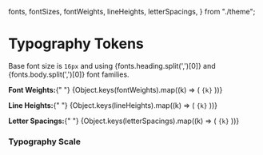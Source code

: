   fonts,
  fontSizes,
  fontWeights,
  lineHeights,
  letterSpacings,
} from "./theme";

<Meta title="Foundations/Typography Tokens" />

# Typography Tokens

<Subtitle>
  Base font size is <code>16px</code> and using {fonts.heading.split(',')[0]} and {fonts.body.split(',')[0]} font families.
</Subtitle>
<p>
  <b>Font Weights:</b>{" "}
  <span>
    {Object.keys(fontWeights).map((k) => (
      <code>{k}</code>
    ))}
  </span>
</p>
<p>
  <b>Line Heights:</b>{" "}
  <span>
    {Object.keys(lineHeights).map((k) => (
      <code>{k}</code>
    ))}
  </span>
</p>
<p style={{ marginBottom: "4rem" }}>
  <b>Letter Spacings:</b>{" "}
  <span>
    {Object.keys(letterSpacings).map((k) => (
      <code>{k}</code>
    ))}
  </span>
</p>

### Typography Scale

<Typeset
  fontSizes={fontSizes}
  fontFamily={fonts.body}
  fontWeight={fontWeights.bold}
/>
